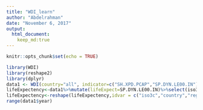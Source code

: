 ```yaml
---
title: "WDI_learn"
author: "Abdelrahman"
date: "November 6, 2017"
output: 
  html_document:
    keep_md:true
---
```


```r
knitr::opts_chunk$set(echo = TRUE)
```

```r
library(WDI)
library(reshape2)
library(dplyr)
data1 <- WDI(country="all", indicator=c("SH.XPD.PCAP","SP.DYN.LE00.IN"), start=1960, end=2017, extra=TRUE)
lifeExpectency<-data1%>%mutate(lifeExpect=SP.DYN.LE00.IN)%>%select(iso3c,country,lifeExpect,region,year)
lifeExpectency<-reshape(lifeExpectency,idvar = c("iso3c","country","region"),timevar = "year",direction = "wide")
range(data1$year)
```
